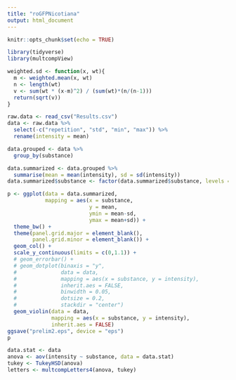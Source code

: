```yaml
---
title: "roGFPNicotiana"
output: html_document
---
```


```r
knitr::opts_chunk$set(echo = TRUE)
```

```r
library(tidyverse)
library(multcompView)

weighted.sd <- function(x, wt){
  m <- weighted.mean(x, wt)
  n <- length(wt)
  v <- sum(wt * (x-m)^2) / (sum(wt)*(n/(n-1)))
  return(sqrt(v))
}
```

```r
raw.data <- read_csv("Results.csv")
data <- raw.data %>%
  select(-c("repetition", "std", "min", "max")) %>%
  rename(intensity = mean)

data.grouped <- data %>%
  group_by(substance) 

data.summarized <- data.grouped %>%
  summarise(mean = mean(intensity), sd = sd(intensity))
data.summarized$substance <- factor(data.summarized$substance, levels = c("C", "H", "R", "Tween", "H2O2", "DTT", "H2O"))
```

```r
p <- ggplot(data = data.summarized, 
            mapping = aes(x = substance,
                          y = mean,
                          ymin = mean-sd,
                          ymax = mean+sd)) +
  theme_bw() +
  theme(panel.grid.major = element_blank(), 
        panel.grid.minor = element_blank()) +
  geom_col() +
  scale_y_continuous(limits = c(0,1.1)) + 
  # geom_errorbar() + 
  # geom_dotplot(binaxis = "y", 
  #              data = data, 
  #              mapping = aes(x = substance, y = intensity),
  #              inherit.aes = FALSE,
  #              binwidth = 0.05,
  #              dotsize = 0.2,
  #              stackdir = "center")
  geom_violin(data = data, 
              mapping = aes(x = substance, y = intensity),
              inherit.aes = FALSE)
ggsave("prelim2.eps", device = "eps")
p
```


```r
data.stat <- data
anova <- aov(intensity ~ substance, data = data.stat)
tukey <- TukeyHSD(anova)
letters <- multcompLetters4(anova, tukey)
```

